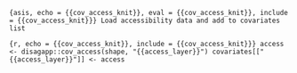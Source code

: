 ```{asis, echo = {{cov_access_knit}}, eval = {{cov_access_knit}}, include = {{cov_access_knit}}}
Load accessibility data and add to covariates list
```

```{r, echo = {{cov_access_knit}}, include = {{cov_access_knit}}}
access <- disagapp::cov_access(shape, "{{access_layer}}")
covariates[["{{access_layer}}"]] <- access
```
